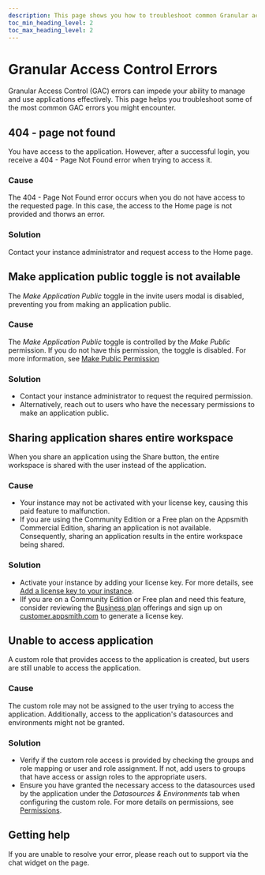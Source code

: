 ```yaml
---
description: This page shows you how to troubleshoot common Granular access control errors.
toc_min_heading_level: 2
toc_max_heading_level: 2
---
```


# Granular Access Control Errors

Granular Access Control (GAC) errors can impede your ability to manage and use applications effectively. This page helps you troubleshoot some of the most common GAC errors you might encounter. 

## 404 - page not found

You have access to the application. However, after a successful login, you receive a 404 - Page Not Found error when trying to access it.

### Cause

The 404 - Page Not Found error occurs when you do not have access to the requested page. In this case, the access to the Home page is not provided and thorws an error.

### Solution

Contact your instance administrator and request access to the Home page.

## Make application public toggle is not available

The _Make Application Public_ toggle in the invite users modal is disabled, preventing you from making an application public.

### Cause

The _Make Application Public_ toggle is controlled by the _Make Public_ permission. If you do not have this permission, the toggle is disabled. For more information, see [Make Public Permission](/advanced-concepts/granular-access-control/reference/permissions#make-public-permission)

### Solution


* Contact your instance administrator to request the required permission.
* Alternatively, reach out to users who have the necessary permissions to make an application public.

## Sharing application shares entire workspace

When you share an application using the Share button, the entire workspace is shared with the user instead of the application.

### Cause

* Your instance may not be activated with your license key, causing this paid feature to malfunction.
* If you are using the Community Edition or a Free plan on the Appsmith Commercial Edition, sharing an application is not available. Consequently, sharing an application results in the entire workspace being shared.

### Solution

* Activate your instance by adding your license key. For more details, see [Add a license key to your instance](/getting-started/setup/manage-plans/upgrade-plan?current-license-mode=add-license-key).
* IIf you are on a Community Edition or Free plan and need this feature, consider reviewing the [Business plan](https://www.appsmith.com/pricing) offerings and sign up on [customer.appsmith.com](https://customer.appsmith.com) to generate a license key.

## Unable to access application

A custom role that provides access to the application is created, but users are still unable to access the application.

### Cause

The custom role may not be assigned to the user trying to access the application. Additionally, access to the application's datasources and environments might not be granted.

### Solution

* Verify if the custom role access is provided by checking the groups and role mapping or user and role assignment. If not, add users to groups that have access or assign roles to the appropriate users.
* Ensure you have granted the necessary access to the datasources used by the application under the _Datasources & Environments_ tab when configuring the custom role. For more details on permissions, see [Permissions](/advanced-concepts/granular-access-control/reference/permissions).

## Getting help

If you are unable to resolve your error, please reach out to support via the chat widget on the page.